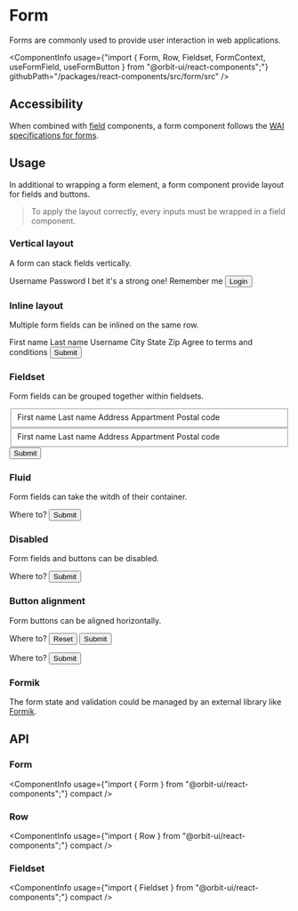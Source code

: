 
<Meta
    title="Components/Form"
    id="form"
/>

# Form

<Tagline>Forms are commonly used to provide user interaction in web applications.</Tagline>

<ComponentInfo
    usage={"import { Form, Row, Fieldset, FormContext, useFormField, useFormButton } from \"@orbit-ui/react-components\";"}
    githubPath="/packages/react-components/src/form/src"
/>

## Accessibility

When combined with [field](?path=/story/field--input) components, a form component follows the [WAI specifications for forms](https://www.w3.org/WAI/tutorials/forms/).

## Usage

In additional to wrapping a form element, a form component provide layout for fields and buttons.

> To apply the layout correctly, every inputs must be wrapped in a field component.

### Vertical layout

A form can stack fields vertically.

<Preview>
    <Story name="vertical layout">
        <Form fluid width="25%">
            <Field required>
                <Label>Username</Label>
                <TextInput placeholder="john@spacex.com" />
            </Field>
            <Field required>
                <Label>Password</Label>
                <PasswordInput />
                <HelpMessage>I bet it's a strong one!</HelpMessage>
            </Field>
            <Field>
                <Checkbox>Remember me</Checkbox>
            </Field>
            <Button type="submit" variant="secondary">Login</Button>
        </Form>
    </Story>
</Preview>

### Inline layout

Multiple form fields can be inlined on the same row.

<Preview>
    <Story name="inline layout">
        <Form fluid>
            <Row>
                <Field>
                    <Label required>First name</Label>
                    <TextInput />
                </Field>
                <Field>
                    <Label required>Last name</Label>
                    <TextInput />
                </Field>
                <Field>
                    <Label required>Username</Label>
                    <TextInput />
                </Field>
            </Row>
            <Row>
                <Field width="50%">
                    <Label>City</Label>
                    <TextInput />
                </Field>
                <Field width="25%">
                    <Label>State</Label>
                    <TextInput />
                </Field>
                <Field width="25%">
                    <Label>Zip</Label>
                    <TextInput />
                </Field>
            </Row>
            <Field>
                <Checkbox>Agree to terms and conditions</Checkbox>
            </Field>
            <Button type="submit" variant="secondary">Submit</Button>
        </Form>
    </Story>
</Preview>

### Fieldset

Form fields can be grouped together within fieldsets.

<Preview>
    <Story name="fieldset">
        <Form>
            <Fieldset label="Shipping Address">
                <Row>
                    <Field required>
                        <Label>First name</Label>
                        <TextInput />
                    </Field>
                    <Field required>
                        <Label>Last name</Label>
                        <TextInput />
                    </Field>
                </Row>
                <Row>
                    <Field required>
                        <Label>Address</Label>
                        <TextInput />
                    </Field>
                    <Field>
                        <Label>Appartment</Label>
                        <TextInput />
                    </Field>
                </Row>
                <Field required>
                    <Label>Postal code</Label>
                    <TextInput />
                </Field>
            </Fieldset>
            <Fieldset label="Billing Address">
                <Row>
                    <Field required>
                        <Label>First name</Label>
                        <TextInput />
                    </Field>
                    <Field required>
                        <Label>Last name</Label>
                        <TextInput />
                    </Field>
                </Row>
                <Row>
                    <Field required>
                        <Label>Address</Label>
                        <TextInput />
                    </Field>
                    <Field>
                        <Label>Appartment</Label>
                        <TextInput />
                    </Field>
                </Row>
                <Field required>
                    <Label>Postal code</Label>
                    <TextInput />
                </Field>
            </Fieldset>
            <Button variant="secondary">Submit</Button>
        </Form>
    </Story>
</Preview>

### Fluid

Form fields can take the witdh of their container.

<Preview>
    <Story name="fluid">
        <Form fluid>
            <Field>
                <Label>Where to?</Label>
                <TextInput />
            </Field>
            <Button variant="secondary">Submit</Button>
        </Form>
    </Story>
</Preview>

### Disabled

Form fields and buttons can be disabled.

<Preview>
    <Story name="disabled">
        <Form disabled>
            <Field>
                <Label>Where to?</Label>
                <TextInput />
            </Field>
            <Button variant="secondary">Submit</Button>
        </Form>
    </Story>
</Preview>

### Button alignment

Form buttons can be aligned horizontally.

<Preview>
    <Story name="button alignment">
        <Inline gap={10}>
            <Form>
                <Field>
                    <Label>Where to?</Label>
                    <TextInput />
                </Field>
                <ButtonGroup align="center">
                    <Button variant="tertiary">Reset</Button>
                    <Button variant="secondary">Submit</Button>
                </ButtonGroup>
            </Form>
            <Form>
                <Field>
                    <Label>Where to?</Label>
                    <TextInput />
                </Field>
                <ButtonGroup align="end">
                    <Button variant="secondary">Submit</Button>
                </ButtonGroup>
            </Form>
        </Inline>
    </Story>
</Preview>

### Formik

The form state and validation could be managed by an external library like [Formik](https://formik.org/).

<Preview filePath="/form/docs/RegistrationForm" />

## API

### Form

<ComponentInfo
    usage={"import { Form } from \"@orbit-ui/react-components\";"}
    compact
/>

<ArgsTable of={InnerForm} sort="alpha" />

### Row

<ComponentInfo
    usage={"import { Row } from \"@orbit-ui/react-components\";"}
    compact
/>

<ArgsTable of={InnerRow} sort="alpha" />

### Fieldset

<ComponentInfo
    usage={"import { Fieldset } from \"@orbit-ui/react-components\";"}
    compact
/>

<ArgsTable of={InnerFieldset} sort="alpha" />

